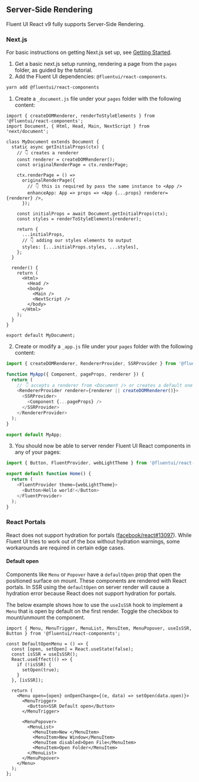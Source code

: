 
<Meta title="Concepts/Developer/Server-Side Rendering" />

## Server-Side Rendering

Fluent UI React v9 fully supports Server-Side Rendering.

### Next.js

For basic instructions on getting Next.js set up, see [Getting Started](https://nextjs.org/docs/getting-started).

1. Get a basic next.js setup running, rendering a page from the `pages` folder, as guided by the tutorial.
2. Add the Fluent UI dependencies: `@fluentui/react-components`.

```sh
yarn add @fluentui/react-components
```

1. Create a `_document.js` file under your `pages` folder with the following content:

```tsx
import { createDOMRenderer, renderToStyleElements } from '@fluentui/react-components';
import Document, { Html, Head, Main, NextScript } from 'next/document';

class MyDocument extends Document {
  static async getInitialProps(ctx) {
    // 👇 creates a renderer
    const renderer = createDOMRenderer();
    const originalRenderPage = ctx.renderPage;

    ctx.renderPage = () =>
      originalRenderPage({
        // 👇 this is required by pass the same instance to <App />
        enhanceApp: App => props => <App {...props} renderer={renderer} />,
      });

    const initialProps = await Document.getInitialProps(ctx);
    const styles = renderToStyleElements(renderer);

    return {
      ...initialProps,
      // 👇 adding our styles elements to output
      styles: [...initialProps.styles, ...styles],
    };
  }

  render() {
    return (
      <Html>
        <Head />
        <body>
          <Main />
          <NextScript />
        </body>
      </Html>
    );
  }
}

export default MyDocument;
```

2. Create or modify a `_app.js` file under your `pages` folder with the following content:

```js
import { createDOMRenderer, RendererProvider, SSRProvider } from '@fluentui/react-components';

function MyApp({ Component, pageProps, renderer }) {
  return (
    // 👇 accepts a renderer from <Document /> or creates a default one
    <RendererProvider renderer={renderer || createDOMRenderer()}>
      <SSRProvider>
        <Component {...pageProps} />
      </SSRProvider>
    </RendererProvider>
  );
}

export default MyApp;
```

3. You should now be able to server render Fluent UI React components in any of your pages:

```js
import { Button, FluentProvider, webLightTheme } from '@fluentui/react-components';

export default function Home() {
  return (
    <FluentProvider theme={webLightTheme}>
      <Button>Hello world!</Button>
    </FluentProvider>
  );
}
```

### React Portals

React does not support hydration for portals ([facebook/react#13097](https://github.com/facebook/react/issues/13097)). While Fluent
UI tries to work out of the box without hydration warnings, some workarounds are required in certain edge cases.

#### Default open

Components like `Menu` or `Popover` have a `defaultOpen` prop that open the positioned surface on mount. These components
are rendered with React portals. In SSR using the `defaultOpen` on server render will cause a hydration error because
React does not support hydration for portals.

The below example shows how to use the `useIsSSR` hook to implement a `Menu` that is open by default on the first render.
Toggle the checkbox to mount/unmount the component.

<SSRDefaultOpen />

```tsx
import { Menu, MenuTrigger, MenuList, MenuItem, MenuPopover, useIsSSR, Button } from '@fluentui/react-components';

const DefaultOpenMenu = () => {
  const [open, setOpen] = React.useState(false);
  const isSSR = useIsSSR();
  React.useEffect(() => {
    if (!isSSR) {
      setOpen(true);
    }
  }, [isSSR]);

  return (
    <Menu open={open} onOpenChange={(e, data) => setOpen(data.open)}>
      <MenuTrigger>
        <Button>SSR Default open</Button>
      </MenuTrigger>

      <MenuPopover>
        <MenuList>
          <MenuItem>New </MenuItem>
          <MenuItem>New Window</MenuItem>
          <MenuItem disabled>Open File</MenuItem>
          <MenuItem>Open Folder</MenuItem>
        </MenuList>
      </MenuPopover>
    </Menu>
  );
};
```
